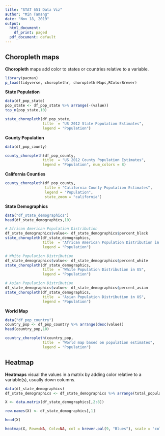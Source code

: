 ```yaml
---
title: "STAT 651 Data Viz"
author: "Min Tamang"
date: "Nov 18, 2019"
output:
  html_document:
    df_print: paged
  pdf_document: default
---
```



## Choropleth maps

**Choropleth** maps add color to states or countries relative to a variable.
```r
library(pacman)
p_load(tidyverse, choroplethr, choroplethrMaps,RColorBrewer)
```

**State Population**
```r
data(df_pop_state)
pop_state <- df_pop_state %>% arrange(-(value))
top_n(pop_state,10)
```

```r
state_choropleth(df_pop_state, 
                 title  = "US 2012 State Population Estimates", 
                 legend = "Population")
```





**County Population**
```r
data(df_pop_county)
```


```r
county_choropleth(df_pop_county,
                 title  = "US 2012 County Population Estimates", 
                 legend = "Population", num_colors = 8)
```


**California Counties**
```r
county_choropleth(df_pop_county, 
                  title = "California County Population Estimates", 
                  legend = "Population",
                  state_zoom = "california")
```


**State Demographics**
```r
data("df_state_demographics")
head(df_state_demographics,10)
```


```r
# African American Population Distribution
df_state_demographics$value<- df_state_demographics$percent_black
state_choropleth(df_state_demographics, 
                 title  = "African American Population Distribution in US", 
                 legend = "Population")
```



```r
# White Population Distribution
df_state_demographics$value<- df_state_demographics$percent_white
state_choropleth(df_state_demographics, 
                 title  = "White Population Distribution in US", 
                 legend = "Population")
```



```r
# Asian Population Distribution
df_state_demographics$value<- df_state_demographics$percent_asian
state_choropleth(df_state_demographics, 
                 title  = "Asian Population Distribution in US", 
                 legend = "Population")
```


**World Map**
```r
data("df_pop_country")
country_pop <- df_pop_country %>% arrange(desc(value))
head(country_pop,10)

```
```r
country_choropleth(country_pop, 
                 title  = "World map based on population estimates", 
                 legend = "Population")
```

## Heatmap
**Heatmaps** visual the values in a matrix by adding color relative to a variable(s), usually down columns.
```r
data(df_state_demographics)
df_state_demographics <- df_state_demographics %>% arrange(total_population)

X <- data.matrix(df_state_demographics[,2:8])

row.names(X) <- df_state_demographics[,1]

head(X)
```

```r
heatmap(X, Rowv=NA, Colv=NA, col = brewer.pal(9, "Blues"), scale = "column")
```

